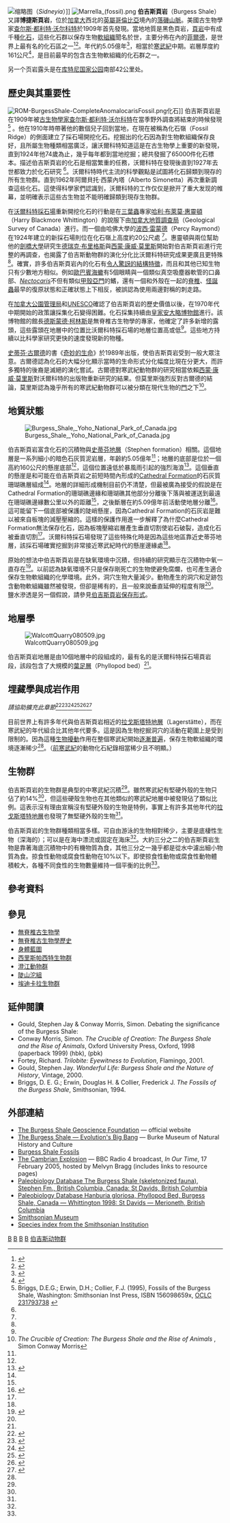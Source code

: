 {{roughtranslation|time=2019-02-26T00:56:03+00:00}}
{{Infobox rockunit
| image = Ottoia tricuspida ROM 63057.jpg
| period = Cambrian Series 3
| age = Cambrian Series 3 – ~{{Fossil range|{{period start|Burgess Shale}}}}
| caption = 在伯吉斯页岩中有丰富的一种软体蠕虫「{{tsl|en|Ottoia|奧托蟲}}」。 (来源 史密斯等人 2015)
| type = [[组_(地质学)|组 (地质学)]]
| prilithology = [[页岩|页岩]]
| otherlithology =
| namedfor = {{tsl|en|Mount Burgess|伯吉斯山|伯吉斯山口}}
| namedby = [[查尔斯·都利特·沃尔科特|查尔斯·都利特·沃尔科特]]911年
| region = [[幽鹤国家公园|幽鹤国家公园]]和[[库特尼国家公园|库特尼国家公园]]
| country = [[加拿大|加拿大]]
| coordinates = {{Coord|51|26|N|116|28|W|region:CA-BC_type:landmark_source:dewiki}}
| unitof = {{tsl|en|Stephen Formation|史蒂芬地層}}
| subunits =
| thickness = {{convert|161|m|ft|sp=us}}<ref name=lexicon/>
| extent =
| area =
| map = Canadian Rockies highlighting Yoho National Park.png
| map_caption = Map highlighting Yoho National Park in red
}}
{{CEXNAV}}
[[File:Sidneyia.jpg|缩略图]]（''Sidneyia''）]]
[[File:Marrella_(fossil).png|thumb]]
'''伯吉斯頁岩'''（Burgess Shale）又譯'''博捷斯頁岩'''，位於[[加拿大|加拿大]]西北的[[英屬哥倫比亞|英屬哥倫比亞]]境內的[[落磯山脈|落磯山脈]]。美國古生物學家[[查尔斯·都利特·沃尔科特|查尔斯·都利特·沃尔科特]]於1909年首先發現。當地地質是黑色頁岩，[[頁岩|頁岩]]中有成千種[[化石|化石]]，這些化石群以保存生物[[軟組織|軟組織]]聞名於世，主要分佈在{{le|幽鶴國家公園|Yoho National Park}}內的[[菲爾德_(英屬哥倫比亞)|菲爾德]]，是世界上最有名的化石區之一<ref name=Gabbott2001>{{Cite journal
 | last = Gabbott | first = Sarah E.
 | year = 2001
 | journal = Encyclopedia of Life Sciences
 | title = Exceptional Preservation
 | doi = 10.1038/npg.els.0001622
}}</ref><ref name=Collins2009>{{cite journal|url=http://www.nature.com/articles/460952a|pages=952–953|title=Misadventures in the Burgess Shale|journal=Nature|volume=460|issue=7258|date=2009-08-19|language=En|accessdate=2018-04-02|doi=10.1038/460952a|author=Desmond Collins|archive-date=2019-03-20|archive-url=https://web.archive.org/web/20190320202122/https://www.nature.com/articles/460952a|dead-url=no}}</ref>。年代約5.05億年<ref name=Butterfield2006>{{Cite journal
 | last = Butterfield | first = N.J.
 | year = 2006
 | title = Hooking some stem-group" worms": fossil lophotrochozoans in the Burgess Shale
 | journal = Bioessays
 | volume = 28
 | issue = 12
 | pages = 1161
 | doi = 10.1002/bies.20507
|map=
|map_caption=
 | pmid = 17120226
}}</ref>，相當於[[寒武紀|寒武紀]]中期。岩層厚度約161公尺<ref name=lexicon>{{Cite web|url=http://cgkn1.cgkn.net/weblex/weblex_litho_detail_e.pl?00053:002016|title=Burgess Shale|author=Lexicon of Canadian Geological Units|accessdate=2009-02-06|deadurl=yes|archiveurl=https://archive.is/20130111235204/http://cgkn1.cgkn.net/weblex/weblex_litho_detail_e.pl?00053:002016|archivedate=2013-01-11}}</ref>，是目前最早的包含古生物軟組織的化石群之一。

另一个页岩露头是在[[库特尼国家公园|库特尼国家公园]]南部42公里处。

==歷史與其重要性==
{{Main|伯吉斯頁岩歷史}}
[[Image:ROM-BurgessShale-CompleteAnomalocarisFossil.png|thumb]]化石]]
伯吉斯頁岩是在1909年被[[古生物學|古生物學家]][[查尔斯·都利特·沃尔科特|查尔斯·都利特·沃尔科特]]在當季野外調查將結束的時候發現<ref name="Briggs_1995">Briggs, D.E.G.; Erwin, D.H.; Collier, F.J. (1995), Fossils of the Burgess Shale, Washington: Smithsonian Inst Press, ISBN 156098659x, [[OCLC|OCLC]] [http://www.worldcat.org/title/fossils-of-the-burgess-shale/oclc/231793738 231793738] {{Wayback|url=http://www.worldcat.org/title/fossils-of-the-burgess-shale/oclc/231793738 |date=20200516162544 }}</ref> 。他在1910年時帶著他的數個兒子回到當地，在現在被稱為化石嶺（Fossil Ridge）的側面建立了採石場開挖化石。挖掘出的化石因為對生物軟組織保存良好，且所屬生物種類相當廣泛，讓沃爾科特知道這是在古生物學上重要的新發現，直到1924年他74歲為止，幾乎每年都到當地挖掘；總共發掘了65000件化石標本。描述伯吉斯頁岩的化石是相當繁重的任務，沃爾科特在發現後直到1927年去世都致力於化石研究 <ref name="Briggs_1995" />。沃爾科特時代主流的科學觀點是試圖將化石歸類到現存的所有生物群。直到1962年阿爾貝托·西蒙內塔（Alberto Simonetta）再次重新調查這些化石。這使得科學家們認識到，沃爾科特的工作仅仅是掀开了重大发现的帷幕，並明確表示這些古生物並不能明確歸類到現存生物群。 

在[[沃爾科特採石場|沃爾科特採石場]]重新開挖化石的行動是在[[三葉蟲|三葉蟲]]專家[[哈利·布萊莫·惠靈頓|哈利·布萊莫·惠靈頓]]（Harry Blackmore Whittington）的說服下由[[加拿大地質調查局|加拿大地質調查局]]（Geological Survey of Canada）進行。而一個由哈佛大學的[[波西·雷蒙德|波西·雷蒙德]]（Percy Raymond）在1924年建立的新採石場則位在化石嶺上高度約20公尺處 <ref name="Briggs_1995" />。惠靈頓與兩位幫助他的[[劍橋大學|劍橋大學]]研究生[[德瑞克·布里格斯|德瑞克·布里格斯]]與[[西蒙·康威·莫里斯|西蒙·康威·莫里斯]]開始對伯吉斯頁岩進行完整的再調查，也揭露了伯吉斯動物群的演化分化比沃爾科特研究成果更廣且更特殊<ref name="Briggs_1995" />。確實，許多伯吉斯頁岩內的化石有[[身體藍圖|令人驚訝的結構特徵]]，而且和其他已知生物只有少數地方相似。例如[[歐巴賓海蠍|歐巴賓海蠍]]有5個眼睛與一個類似真空吸塵器軟管的口鼻部、''[[Nectocaris|Nectocaris]]''不但有類似[[甲殼亞門|甲殼亞門]]的鰭，還有一個和外殼在一起的[[脊椎|脊椎]]、[[怪誕蟲|怪誕蟲]]最早的復原狀態和正確狀態上下相反，被誤認為使用兩邊對稱的刺走路。

在[[加拿大公園管理局|加拿大公園管理局]]和[[UNESCO|UNESCO]]確認了伯吉斯頁岩的歷史價值以後，在1970年代中期開始的政策讓採集化石變得困難。化石採集持續由[[皇家安大略博物館|皇家安大略博物館]]進行。該博物館的館長[[德斯蒙德·柯林斯|德斯蒙德·柯林斯]]是無脊椎古生物學的專家，他確定了許多新增的露頭，這些露頭在地層中的位置比沃爾科特採石場的地層位置高或低<ref name="Briggs_1995" />。這些地方持續以比科學家研究更快的速度發現新的物種。

[[史蒂芬·古爾德|史蒂芬·古爾德]]的書《[[奇妙的生命_(書)|奇妙的生命]]》於1989年出版，使伯吉斯頁岩受到一般大眾注意。古爾德認為化石的大幅分化顯示當時的生命形式分化幅度比現在分更大，而許多獨特的後裔是滅絕的演化嘗試。古爾德對寒武紀動物群的研究相當依賴[[西蒙·康威·莫里斯|西蒙·康威·莫里斯]]對沃爾科特的出版物重新研究的結果。但莫里斯強烈反對古爾德的結論，莫里斯認為幾乎所有的寒武紀動物群可以被分類在現代生物的[[門_(生物)|門]]之下<ref>''The Crucible of Creation: The Burgess Shale and the Rise of Animals'' , Simon Conway Morris</ref>。

==地質狀態==
{{Main|史蒂芬地層}}
[[Image:Burgess_Shale,_Yoho_National_Park_of_Canada.jpg|thumb]]

伯吉斯頁岩富含化石的沉積物與[[史蒂芬地層|史蒂芬地層]]（Stephen formation）相關。這個地層是一系列細小的暗色石灰質泥岩層，年齡約5.05億年<ref name="Briggs_1995" />；地層的底部是位於一個高約160公尺的懸崖底部<ref name="Briggs_1995" />，這個位置遠低於暴風雨引起的強烈海浪<ref name=Gabbott2008>{{Cite journal
 | last1 = Gabbott
 | first1 = S.E.
 | last2 = Zalasiewicz
 | first2 = J.
 | last3 = Collins
 | first3 = D.
 | year = 2008
 | title = Sedimentation of the Phyllopod bed within the Cambrian Burgess Shale Formation of British Columbia
 | journal = Journal of Geological Society
 | volume = 165
 | issue = 1
 | pages = 307
 | url = http://jgs.lyellcollection.org/cgi/content/abstract/165/1/307
 | doi = 10.1144/0016-76492007-023
 | access-date = 2010-08-20
 | archive-date = 2009-10-12
 | archive-url = https://web.archive.org/web/20091012144747/http://jgs.lyellcollection.org/cgi/content/abstract/165/1/307
 | dead-url = no
 }}</ref>。這個垂直的懸崖是和可能在伯吉斯頁岩之前短時間內形成的[[Cathedral_Formation|Cathedral Formation]]的石灰質珊瑚礁層組成<ref name="Briggs_1995" />。地層的詳細形成機制目前仍不清楚，但最被廣為接受的假說是在Cathedral Formation的珊瑚礁邊緣和珊瑚礁其他部分分離後下落與被運送到最遠在珊瑚礁邊緣數公里以外的距離<ref name="Briggs_1995" />，之後斷層在約5.09億年前活動使地層分離<ref name='Collom2009'>{{cite journal|url=http://linkinghub.elsevier.com/retrieve/pii/S0031018209000868|pages=63–85|script-title=en:Reinterpretation of ‘Middle’ Cambrian stratigraphy of the rifted western Laurentian margin: Burgess Shale Formation and contiguous units (Sauk II megasequence), Rocky Mountains, Canada|journal=Palaeogeography, Palaeoclimatology, Palaeoecology|volume=277|issue=1-2|accessdate=2018-04-02|doi=10.1016/j.palaeo.2009.02.012|author=C.J. Collom, P.A. Johnston, W.G. Powell|archive-date=2018-07-01|archive-url=https://web.archive.org/web/20180701201413/https://linkinghub.elsevier.com/retrieve/pii/S0031018209000868|dead-url=no}}</ref>。這可能留下一個底部被保護的陡峭懸崖，因為Cathedral Formation的石灰岩是難以被來自板塊的減壓壓縮的。這樣的保護作用進一步解釋了為什麼Cathedral Formation無法保存化石，因為板塊壓縮岩層產生垂直切割使岩石破裂，造成化石被垂直切割<ref name="Briggs_1995" />。沃爾科特採石場發現了這些特殊化時是因為這些地區靠近史蒂芬地層，該採石場確實挖掘到非常接近寒武紀時代的懸崖邊緣處<ref name="Briggs_1995" />。

原始的想法中伯吉斯頁岩是在缺氧環境中沉積，但持續的研究顯示在沉積物中氧一直存在<ref name=Powell2009>{{cite journal|url=http://linkinghub.elsevier.com/retrieve/pii/S0031018209000893|pages=127–140|title=Comparison of geochemical and distinctive mineralogical features associated with the Kinzers and Burgess Shale formations and their associated units|journal=Palaeogeography, Palaeoclimatology, Palaeoecology|volume=277|issue=1-2|accessdate=2018-04-02|doi=10.1016/j.palaeo.2009.02.016|author=Wayne Powell|archive-date=2019-10-14|archive-url=https://web.archive.org/web/20191014191404/https://linkinghub.elsevier.com/retrieve/pii/S0031018209000893|dead-url=no}}</ref>。以前認為缺氧環境不只是保存剛死亡的生物使避免腐爛，也可產生適合保存生物軟組織的化學環境。此外，洞穴生物大量減少。動物產生的洞穴和足跡包含動物軟組織雖然被發現，但卻是稀有的，且一般來說垂直延伸的程度有限<ref name="Briggs_1995" />。鹽水滲透是另一個假說，請參見[[伯吉斯頁岩保存形式|伯吉斯頁岩保存形式]]。

==地層學==
[[Image:WalcottQuarry080509.jpg|thumb]]

伯吉斯頁岩地層是由10個地層中的段組成的，最有名的是沃爾科特採石場頁岩段，該段包含了大規模的[[葉足層|葉足層]]（Phyllopod bed）<ref name="Gabbott2008"/>。

==埋藏學與成岩作用==

''請協助擴充此章節''<ref name=Butterfield1990>{{cite journal
 | url = http://www.jstor.org/pss/2400788
 | author = Butterfield, N.J.
 | journal = Paleobiology
 | volume = 16
 | issue = 3
 | pages = 272–286
 | year = 1990
 | accessdate = 2008-06-22
 | title=Organic Preservation of Non-Mineralizing Organisms and the Taphonomy of the Burgess Shale
 | publisher = Paleontological Society
}}</ref><ref name=Butterfield2002>{{cite journal
 | doi = 10.1666/0094-8373(2002)028<0155:LGATIO>2.0.CO;2
 | author = Butterfield, N.J.
 | journal = Paleobiology
 | volume = 28
 | issue = 1
 | pages = 155–171
 | year = 2002
 | title = ''Leanchoilia'' guts and the interpretation of three-dimensional structures in Burgess Shale-type fossils
| url = https://archive.org/details/sim_paleobiology_winter-2002_28_1/page/155
 }}</ref><ref name=OrrEtAl1998>{{cite journal
 | url = http://www.sciencemag.org/cgi/content/abstract/281/5380/1173
 | doi = 10.1126/science.281.5380.1173
 | pmid = 9712577
 | author = Orr, Patrick J.; Briggs, Derek E. G.; Kearns, Stuart L.
 | journal = Science
 | volume = 281
 | issue = 5380
 | pages = 1173
 | year = 1998
 | publisher = AAAS
 | title = Cambrian Burgess Shale Animals Replicated in Clay Minerals
 | accessdate = 2008-06-22
 | archive-date = 2009-05-22
 | archive-url = https://web.archive.org/web/20090522004032/http://www.sciencemag.org/cgi/content/abstract/281/5380/1173
 | dead-url = no
 }}</ref><ref name=CARONEtAl2006>{{cite journal
 | doi = 10.2110/palo.2003.P05-070R
 | author = CARON, JEAN-BERNARD; JACKSON, DONALD A.
 | journal = PALAIOS
 | volume = 21
 | issue = 5
 | pages = 451–465
 | year = 2006
 | publisher = Society for Sedimentary Geology
 | title = Taphonomy Of The Greater Phyllopod Bed Community, Burgess Shale
}}</ref><ref name=GainesEtAl2005>{{cite journal
 | url = http://linkinghub.elsevier.com/retrieve/pii/S003101820400584X
 | doi = 10.1016/j.palaeo.2004.07.034
 | author = Gaines, R.R.; Kennedy, M.J.; Droser, M.L.
 | journal = Palaeogeography, Palaeoclimatology, Palaeoecology
 | volume = 220
 | issue = 1–2
 | pages = 193–205
 | year = 2005
 | publisher = Elsevier
 | title = A new hypothesis for organic preservation of Burgess Shale taxa in the middle Cambrian Wheeler Formation, House Range, Utah
 | accessdate = 2008-06-22
 | archive-date = 2019-05-02
 | archive-url = https://web.archive.org/web/20190502202654/https://linkinghub.elsevier.com/retrieve/pii/S003101820400584X
 | dead-url = no
 }}</ref><ref name=ButterfieldEtAl2007>{{cite journal
 | url = http://www.blackwell-synergy.com/doi/abs/10.1111/j.1475-4983.2007.00656.x
 | doi = 10.1111/j.1475-4983.2007.00656.x
 | author = Butterfield, N.J.; Balthasar, U.W.E.; Wilson, L.A.
 | journal = Palaeontology
 | volume = 50
 | issue = 3
 | pages = 537–543
 | year = 2007
 | publisher = Blackwell Synergy
 | title = Fossil Diagenesis In The Burgess Shale
 | accessdate = 2008-06-22
 }}{{Dead link|date=2019年10月 |bot=InternetArchiveBot |fix-attempted=yes }}</ref>

{{See|伯吉斯頁岩保存形式}}

目前世界上有許多年代與伯吉斯頁岩相近的[[拉戈斯塔特地層|拉戈斯塔特地層]]（Lagerstätte），而在寒武紀的年代組合比其他年代要多。這是因為生物挖掘洞穴的活動在範圍上是受到限制的。因為這種[[生物擾動|生物擾動]]作用在整個寒武紀開始[[寒武紀底層革命|逐漸普遍]]，保存生物軟組織的環境逐漸稀少<ref name="Briggs_1995" />。（[[前寒武紀|前寒武紀]]的動物化石紀錄相當稀少且不明顯。）

==生物群==
{{Main|伯吉斯頁岩的化石|伯吉斯動物群}}

伯吉斯頁岩的生物群是典型的中寒武紀沉積<ref name="Briggs_1995" />。雖然寒武紀有堅硬外殼的生物只佔了約14%<ref name="Briggs_1995" />，但這些硬殼生物也在其他類似的寒武紀地層中被發現佔了類似比例。這表示沒有理由宣稱沒有堅硬外殼的生物是特例，事實上有許多其他年代的[[拉戈斯塔特地層|拉戈斯塔特地層]]也發現了無堅硬外殼的生物<ref name="Briggs_1995" />。

伯吉斯頁岩的生物群種類相當多樣。可自由游泳的生物相對稀少，主要是底棲性生物（深海的）；可以是在海中漂流或固定在海床<ref name="Briggs_1995" />。大約三分之二的伯吉斯頁岩生物是靠著海底沉積物中的有機物質為食，其他三分之一幾乎都是從水中濾出細小物質為食。掠食性動物或腐食性動物在10%以下。即使掠食性動物或腐食性動物體積較大，各種不同食性的生物數量維持一個平衡的比例<ref name="Briggs_1995" />。

== 參考資料 ==
{{reflist|2}}

== 參見 ==
* [[無脊椎古生物學|無脊椎古生物學]]
* [[無脊椎古生物學歷史|無脊椎古生物學歷史]]
* [[身體藍圖|身體藍圖]]
* [[西里斯帕西特生物群|西里斯帕西特生物群]]
* [[澄江動物群|澄江動物群]]
* [[陡山沱組|陡山沱組]]
* [[埃迪卡拉生物群|埃迪卡拉生物群]]

== 延伸閱讀 ==
{{commonscat|Burgess Shale}}
*Gould, Stephen Jay & Conway Morris, Simon. Debating the significance of the Burgess Shale: {{cite journal |author1=Simon Conway Morris |author2=Stephen Jay Gould |lastauthoramp=yes |title=Showdown on the Burgess Shale |journal=Natural History magazine |volume=107 |issue=10 |pages=48–55 |url=http://www.stephenjaygould.org/library/naturalhistory_cambrian.html |author= |access-date=2010-08-19 |archive-url=https://web.archive.org/web/20101210200047/http://www.stephenjaygould.org/library/naturalhistory_cambrian.html |archive-date=2010-12-10 |dead-url=yes }}
*Conway Morris, Simon. ''The Crucible of Creation: The Burgess Shale and the Rise of Animals'', Oxford University Press, Oxford, 1998 (paperback 1999) {{ISBN|0-19-850197-8}} (hbk), {{ISBN|0-19-286202-2}} (pbk)
*Fortey, Richard. ''Trilobite: Eyewitness to Evolution'', Flamingo, 2001. {{ISBN|0-00-655138-6}}
*Gould, Stephen Jay. ''Wonderful Life: Burgess Shale and the Nature of History'', Vintage, 2000. {{ISBN|0-09-927345-4}}
*Briggs, D. E. G.; Erwin,  Douglas H. & Collier, Frederick J. ''The Fossils of the Burgess Shale'', Smithsonian, 1994. {{ISBN|1-56098-364-7}}

== 外部連結 ==
*[http://www.burgess-shale.bc.ca/ The Burgess Shale Geoscience Foundation] {{Wayback|url=http://www.burgess-shale.bc.ca/ |date=20201112015709 }} — official website
*[https://web.archive.org/web/20100110122205/http://www.washington.edu/burkemuseum/bshale/index.html The Burgess Shale — Evolution's Big Bang] — Burke Museum of Natural History and Culture
*[https://web.archive.org/web/20070207225445/http://tabla.geo.ucalgary.ca/~macrae/Burgess_Shale/ Burgess Shale Fossils]
*[http://www.bbc.co.uk/radio4/history/inourtime/inourtime_20050217.shtml The Cambrian Explosion] {{Wayback|url=http://www.bbc.co.uk/radio4/history/inourtime/inourtime_20050217.shtml |date=20090106092837 }} — BBC Radio 4 broadcast, ''In Our Time'', 17 February 2005, hosted by Melvyn Bragg (includes links to resource pages)
*[http://paleodb.org/cgi-bin/bridge.pl?action=displayCollectionDetails&collection_no=215 Paleobiology Database The Burgess Shale (skeletonized fauna), Stephen Fm., British Columbia, Canada: St Davids, British Columbia] {{Wayback|url=http://paleodb.org/cgi-bin/bridge.pl?action=displayCollectionDetails&collection_no=215 |date=20130417015748 }}
*[http://paleodb.org/cgi-bin/bridge.pl?action=displayCollectionDetails&collection_no=6854 Paleobiology Database Hanburia gloriosa, Phyllopod Bed, Burgess Shale, Canada — Whittington 1998: St Davids — Merioneth, British Columbia ] {{Wayback|url=http://paleodb.org/cgi-bin/bridge.pl?action=displayCollectionDetails&collection_no=6854 |date=20130417020226 }}
*[https://web.archive.org/web/20070208202002/http://www.nmnh.si.edu/paleo/shale/pamsci.htm Smithsonian Museum]
*[https://web.archive.org/web/20070316015207/http://www.nmnh.si.edu/paleo/shale/pfoslidx.htm Species index from the Smithsonian Institution]

{{加拿大世界遺產}}

[[Category:古生代|B]]
[[Category:寒武紀|B]]
[[Category:古生物學|B]]
[[Category:化石|B]]
[[Category:伯吉斯动物群|]]